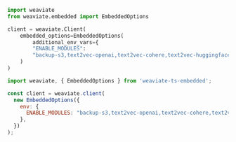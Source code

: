 
<Tabs groupId="languages">
<TabItem value="py" label="Python Client v4">
<FilteredTextBlock
  text={PyCode}
  startMarker="# START ModuleInstantiationEmbedded"
  endMarker="# END ModuleInstantiationEmbedded"
  language="py"
/>
</TabItem>
<TabItem value="py3" label="Python Client v3">

  ```python
  import weaviate
  from weaviate.embedded import EmbeddedOptions

  client = weaviate.Client(
      embedded_options=EmbeddedOptions(
          additional_env_vars={
          "ENABLE_MODULES":
          "backup-s3,text2vec-openai,text2vec-cohere,text2vec-huggingface,ref2vec-centroid,generative-openai,qna-openai"}
      )
  )
  ```

  </TabItem>

  <TabItem value="js" label="JS/TS Client v2">

  ```js
  import weaviate, { EmbeddedOptions } from 'weaviate-ts-embedded';

  const client = weaviate.client(
    new EmbeddedOptions({
      env: {
        ENABLE_MODULES: "backup-s3,text2vec-openai,text2vec-cohere,text2vec-huggingface,ref2vec-centroid,generative-openai,qna-openai",
      },
    })
  );
  ```

  </TabItem>
</Tabs>
